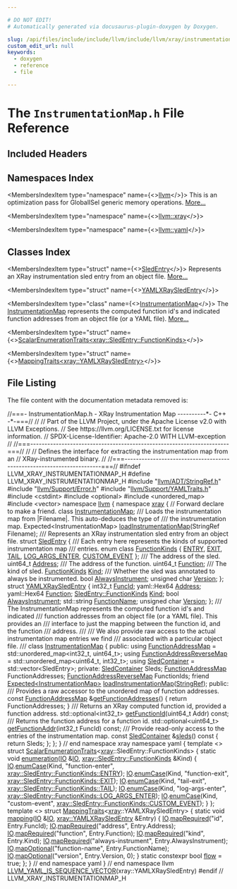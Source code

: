 ```yaml
---

# DO NOT EDIT!
# Automatically generated via docusaurus-plugin-doxygen by Doxygen.

slug: /api/files/include/include/llvm/include/llvm/xray/instrumentationmap-h
custom_edit_url: null
keywords:
  - doxygen
  - reference
  - file

---
```





# The `InstrumentationMap.h` File Reference

<DoxygenPage pluginConfig={pluginConfig}>



## Included Headers

<IncludesList>
<IncludesListItem
  filePath="llvm/ADT/StringRef.h"
  permalink="/docs/api/files/include/include/llvm/include/llvm/adt/stringref-h"
  isLocal="true" />
<IncludesListItem
  filePath="llvm/Support/Error.h"
  permalink="/docs/api/files/include/include/llvm/include/llvm/support/error-h"
  isLocal="true" />
<IncludesListItem
  filePath="llvm/Support/YAMLTraits.h"
  permalink="/docs/api/files/include/include/llvm/include/llvm/support/yamltraits-h"
  isLocal="true" />
<IncludesListItem
  filePath="cstdint"
  permalink=""
  isLocal="false" />
<IncludesListItem
  filePath="optional"
  permalink=""
  isLocal="false" />
<IncludesListItem
  filePath="unordered_map"
  permalink=""
  isLocal="false" />
<IncludesListItem
  filePath="vector"
  permalink=""
  isLocal="false" />
</IncludesList>

## Namespaces Index

<MembersIndex>

<MembersIndexItem
  type="namespace"
  name={<><a href="/docs/api/namespaces/llvm">llvm</a></>}>
This is an optimization pass for GlobalISel generic memory operations. <a href="/docs/api/namespaces/llvm/#details">More...</a>
</MembersIndexItem>

<MembersIndexItem
  type="namespace"
  name={<><a href="/docs/api/namespaces/llvm/xray">llvm::xray</a></>}>
</MembersIndexItem>

<MembersIndexItem
  type="namespace"
  name={<><a href="/docs/api/namespaces/llvm/yaml">llvm::yaml</a></>}>
</MembersIndexItem>

</MembersIndex>

## Classes Index

<MembersIndex>

<MembersIndexItem
  type="struct"
  name={<><a href="/docs/api/structs/llvm/xray/sledentry">SledEntry</a></>}>
Represents an XRay instrumentation sled entry from an object file. <a href="/docs/api/structs/llvm/xray/sledentry/#details">More...</a>
</MembersIndexItem>

<MembersIndexItem
  type="struct"
  name={<><a href="/docs/api/structs/llvm/xray/yamlxraysledentry">YAMLXRaySledEntry</a></>}>
</MembersIndexItem>

<MembersIndexItem
  type="class"
  name={<><a href="/docs/api/classes/llvm/xray/instrumentationmap">InstrumentationMap</a></>}>
The <a href="/docs/api/classes/llvm/xray/instrumentationmap">InstrumentationMap</a> represents the computed function id&#39;s and indicated function addresses from an object file (or a YAML file). <a href="/docs/api/classes/llvm/xray/instrumentationmap/#details">More...</a>
</MembersIndexItem>

<MembersIndexItem
  type="struct"
  name={<><a href="/docs/api/structs/llvm/yaml/scalarenumerationtraits-bcfc4ec6a379303ccd103c5ceab89b03">ScalarEnumerationTraits&lt;xray::SledEntry::FunctionKinds&gt;</a></>}>
</MembersIndexItem>

<MembersIndexItem
  type="struct"
  name={<><a href="/docs/api/structs/llvm/yaml/mappingtraits-ddb6890c751d9293f1c4ab8e9b8d5c91">MappingTraits&lt;xray::YAMLXRaySledEntry&gt;</a></>}>
</MembersIndexItem>

</MembersIndex>


## File Listing

The file content with the documentation metadata removed is:

<ProgramListing>

<Link id="l00001" /><CodeLine lineNumber="1"><span class="doxyHighlightComment">//===- InstrumentationMap.h - XRay Instrumentation Map ----------&#42;- C++ -&#42;-===//</span></CodeLine>
<Link id="l00002" /><CodeLine lineNumber="2"><span class="doxyHighlightComment">//</span></CodeLine>
<Link id="l00003" /><CodeLine lineNumber="3"><span class="doxyHighlightComment">// Part of the LLVM Project, under the Apache License v2.0 with LLVM Exceptions.</span></CodeLine>
<Link id="l00004" /><CodeLine lineNumber="4"><span class="doxyHighlightComment">// See https://llvm.org/LICENSE.txt for license information.</span></CodeLine>
<Link id="l00005" /><CodeLine lineNumber="5"><span class="doxyHighlightComment">// SPDX-License-Identifier: Apache-2.0 WITH LLVM-exception</span></CodeLine>
<Link id="l00006" /><CodeLine lineNumber="6"><span class="doxyHighlightComment">//</span></CodeLine>
<Link id="l00007" /><CodeLine lineNumber="7"><span class="doxyHighlightComment">//===----------------------------------------------------------------------===//</span></CodeLine>
<Link id="l00008" /><CodeLine lineNumber="8"><span class="doxyHighlightComment">//</span></CodeLine>
<Link id="l00009" /><CodeLine lineNumber="9"><span class="doxyHighlightComment">// Defines the interface for extracting the instrumentation map from an</span></CodeLine>
<Link id="l00010" /><CodeLine lineNumber="10"><span class="doxyHighlightComment">// XRay-instrumented binary.</span></CodeLine>
<Link id="l00011" /><CodeLine lineNumber="11"><span class="doxyHighlightComment">//</span></CodeLine>
<Link id="l00012" /><CodeLine lineNumber="12"><span class="doxyHighlightComment">//===----------------------------------------------------------------------===//</span></CodeLine>
<Link id="l00013" /><CodeLine lineNumber="13"></CodeLine>
<Link id="l00014" /><CodeLine lineNumber="14"><span class="doxyHighlightPreprocessor">#ifndef LLVM&#95;XRAY&#95;INSTRUMENTATIONMAP&#95;H</span></CodeLine>
<Link id="l00015" /><CodeLine lineNumber="15"><span class="doxyHighlightPreprocessor">#define LLVM&#95;XRAY&#95;INSTRUMENTATIONMAP&#95;H</span></CodeLine>
<Link id="l00016" /><CodeLine lineNumber="16"></CodeLine>
<Link id="l00017" /><CodeLine lineNumber="17"><span class="doxyHighlightPreprocessor">#include &quot;<a href="/docs/api/files/include/include/llvm/include/llvm/adt/stringref-h">llvm/ADT/StringRef.h</a>&quot;</span></CodeLine>
<Link id="l00018" /><CodeLine lineNumber="18"><span class="doxyHighlightPreprocessor">#include &quot;<a href="/docs/api/files/include/include/llvm/include/llvm/support/error-h">llvm/Support/Error.h</a>&quot;</span></CodeLine>
<Link id="l00019" /><CodeLine lineNumber="19"><span class="doxyHighlightPreprocessor">#include &quot;<a href="/docs/api/files/include/include/llvm/include/llvm/support/yamltraits-h">llvm/Support/YAMLTraits.h</a>&quot;</span></CodeLine>
<Link id="l00020" /><CodeLine lineNumber="20"><span class="doxyHighlightPreprocessor">#include &lt;cstdint&gt;</span></CodeLine>
<Link id="l00021" /><CodeLine lineNumber="21"><span class="doxyHighlightPreprocessor">#include &lt;optional&gt;</span></CodeLine>
<Link id="l00022" /><CodeLine lineNumber="22"><span class="doxyHighlightPreprocessor">#include &lt;unordered&#95;map&gt;</span></CodeLine>
<Link id="l00023" /><CodeLine lineNumber="23"><span class="doxyHighlightPreprocessor">#include &lt;vector&gt;</span></CodeLine>
<Link id="l00024" /><CodeLine lineNumber="24"></CodeLine>
<Link id="l00025" /><CodeLine lineNumber="25"><span class="doxyHighlightKeyword">namespace </span><span class="doxyHighlight"><a href="/docs/api/namespaces/llvm">llvm</a> &#123;</span></CodeLine>
<Link id="l00026" /><CodeLine lineNumber="26"></CodeLine>
<Link id="l00027" /><CodeLine lineNumber="27"><span class="doxyHighlightKeyword">namespace </span><span class="doxyHighlight"><a href="/docs/api/namespaces/llvm/xray">xray</a> &#123;</span></CodeLine>
<Link id="l00028" /><CodeLine lineNumber="28"></CodeLine>
<Link id="l00029" /><CodeLine lineNumber="29"><span class="doxyHighlightComment">// Forward declare to make a friend.</span></CodeLine>
<Link id="l00030" /><CodeLine lineNumber="30"><span class="doxyHighlightKeyword">class </span><span class="doxyHighlight"><a href="/docs/api/classes/llvm/xray/instrumentationmap">InstrumentationMap</a>;</span></CodeLine>
<Link id="l00031" /><CodeLine lineNumber="31"></CodeLine>
<Link id="l00032" /><CodeLine lineNumber="32"><span class="doxyHighlightComment">/// Loads the instrumentation map from |Filename|. This auto-deduces the type of</span></CodeLine>
<Link id="l00033" /><CodeLine lineNumber="33"><span class="doxyHighlightComment">/// the instrumentation map.</span></CodeLine>
<Link id="l00034" /><CodeLine lineNumber="34"><span class="doxyHighlight">Expected&lt;InstrumentationMap&gt; <a href="/docs/api/namespaces/llvm/xray/#aa457a825eb8236aa6f36de72e86109ca">loadInstrumentationMap</a>(StringRef Filename);</span></CodeLine>
<Link id="l00035" /><CodeLine lineNumber="35"></CodeLine>
<Link id="l00036" /><CodeLine lineNumber="36"><span class="doxyHighlightComment">/// Represents an XRay instrumentation sled entry from an object file.</span></CodeLine>
<Link id="l00037" /><CodeLine lineNumber="37" lineLink="/docs/api/structs/llvm/xray/sledentry"><span class="doxyHighlightKeyword">struct </span><span class="doxyHighlight"><a href="/docs/api/structs/llvm/xray/sledentry">SledEntry</a> &#123;</span></CodeLine>
<Link id="l00038" /><CodeLine lineNumber="38"><span class="doxyHighlightComment">  /// Each entry here represents the kinds of supported instrumentation map</span></CodeLine>
<Link id="l00039" /><CodeLine lineNumber="39"><span class="doxyHighlightComment">  /// entries.</span></CodeLine>
<Link id="l00040" /><CodeLine lineNumber="40" lineLink="/docs/api/structs/llvm/xray/sledentry/#ac106499ed4c227f4c361a92bd55b460fa624782357b787994e7624c941d945a0b"><span class="doxyHighlight">  </span><span class="doxyHighlightKeyword">enum class</span><span class="doxyHighlight"> <a href="/docs/api/structs/llvm/xray/sledentry/#ac106499ed4c227f4c361a92bd55b460f">FunctionKinds</a> &#123; <a href="/docs/api/structs/llvm/xray/sledentry/#ac106499ed4c227f4c361a92bd55b460fa5d5fa847ba846e56023955fb50c7f803">ENTRY</a>, <a href="/docs/api/structs/llvm/xray/sledentry/#ac106499ed4c227f4c361a92bd55b460faa42b2fb0e720a080e79a92f4ca97d927">EXIT</a>, <a href="/docs/api/structs/llvm/xray/sledentry/#ac106499ed4c227f4c361a92bd55b460fa026ba6d3d7dd81197fee244bb8c7fc6d">TAIL</a>, <a href="/docs/api/structs/llvm/xray/sledentry/#ac106499ed4c227f4c361a92bd55b460fa155a5209683ae7cbddfffaa817f4f35f">LOG&#95;ARGS&#95;ENTER</a>, <a href="/docs/api/structs/llvm/xray/sledentry/#ac106499ed4c227f4c361a92bd55b460fa624782357b787994e7624c941d945a0b">CUSTOM&#95;EVENT</a> &#125;;</span></CodeLine>
<Link id="l00041" /><CodeLine lineNumber="41"></CodeLine>
<Link id="l00042" /><CodeLine lineNumber="42"><span class="doxyHighlightComment">  /// The address of the sled.</span></CodeLine>
<Link id="l00043" /><CodeLine lineNumber="43" lineLink="/docs/api/structs/llvm/xray/sledentry/#a472f8eff42b2a45a6553a5084355c047"><span class="doxyHighlight">  uint64&#95;t <a href="/docs/api/structs/llvm/xray/sledentry/#a472f8eff42b2a45a6553a5084355c047">Address</a>;</span></CodeLine>
<Link id="l00044" /><CodeLine lineNumber="44"></CodeLine>
<Link id="l00045" /><CodeLine lineNumber="45"><span class="doxyHighlightComment">  /// The address of the function.</span></CodeLine>
<Link id="l00046" /><CodeLine lineNumber="46" lineLink="/docs/api/structs/llvm/xray/sledentry/#a5090f4aada6d306cf55246e3bd9f5b23"><span class="doxyHighlight">  uint64&#95;t <a href="/docs/api/structs/llvm/xray/sledentry/#a5090f4aada6d306cf55246e3bd9f5b23">Function</a>;</span></CodeLine>
<Link id="l00047" /><CodeLine lineNumber="47"></CodeLine>
<Link id="l00048" /><CodeLine lineNumber="48"><span class="doxyHighlightComment">  /// The kind of sled.</span></CodeLine>
<Link id="l00049" /><CodeLine lineNumber="49" lineLink="/docs/api/structs/llvm/xray/sledentry/#afd7c5c893bdcd67edb47aeb319bd0be5"><span class="doxyHighlight">  <a href="/docs/api/structs/llvm/xray/sledentry/#ac106499ed4c227f4c361a92bd55b460f">FunctionKinds</a> <a href="/docs/api/structs/llvm/xray/sledentry/#afd7c5c893bdcd67edb47aeb319bd0be5">Kind</a>;</span></CodeLine>
<Link id="l00050" /><CodeLine lineNumber="50"></CodeLine>
<Link id="l00051" /><CodeLine lineNumber="51"><span class="doxyHighlightComment">  /// Whether the sled was annotated to always be instrumented.</span></CodeLine>
<Link id="l00052" /><CodeLine lineNumber="52" lineLink="/docs/api/structs/llvm/xray/sledentry/#af24065e05342ef2cdb72efd25ed13aad"><span class="doxyHighlight">  </span><span class="doxyHighlightKeywordType">bool</span><span class="doxyHighlight"> <a href="/docs/api/structs/llvm/xray/sledentry/#af24065e05342ef2cdb72efd25ed13aad">AlwaysInstrument</a>;</span></CodeLine>
<Link id="l00053" /><CodeLine lineNumber="53"></CodeLine>
<Link id="l00054" /><CodeLine lineNumber="54" lineLink="/docs/api/structs/llvm/xray/sledentry/#aefce667136c7304d0727c4cc2d50367a"><span class="doxyHighlight">  </span><span class="doxyHighlightKeywordType">unsigned</span><span class="doxyHighlight"> </span><span class="doxyHighlightKeywordType">char</span><span class="doxyHighlight"> <a href="/docs/api/structs/llvm/xray/sledentry/#aefce667136c7304d0727c4cc2d50367a">Version</a>;</span></CodeLine>
<Link id="l00055" /><CodeLine lineNumber="55"><span class="doxyHighlight">&#125;;</span></CodeLine>
<Link id="l00056" /><CodeLine lineNumber="56"></CodeLine>
<Link id="l00057" /><CodeLine lineNumber="57" lineLink="/docs/api/structs/llvm/xray/yamlxraysledentry"><span class="doxyHighlightKeyword">struct </span><span class="doxyHighlight"><a href="/docs/api/structs/llvm/xray/yamlxraysledentry">YAMLXRaySledEntry</a> &#123;</span></CodeLine>
<Link id="l00058" /><CodeLine lineNumber="58" lineLink="/docs/api/structs/llvm/xray/yamlxraysledentry/#a958baf1f6027984602be6b5190e34013"><span class="doxyHighlight">  int32&#95;t <a href="/docs/api/structs/llvm/xray/yamlxraysledentry/#a958baf1f6027984602be6b5190e34013">FuncId</a>;</span></CodeLine>
<Link id="l00059" /><CodeLine lineNumber="59" lineLink="/docs/api/structs/llvm/xray/yamlxraysledentry/#a95f135e8735abb4144e0f890c734f7af"><span class="doxyHighlight">  yaml::Hex64 <a href="/docs/api/structs/llvm/xray/yamlxraysledentry/#a95f135e8735abb4144e0f890c734f7af">Address</a>;</span></CodeLine>
<Link id="l00060" /><CodeLine lineNumber="60" lineLink="/docs/api/structs/llvm/xray/yamlxraysledentry/#ab047e5037627cfc5bd4c7d2766b41758"><span class="doxyHighlight">  yaml::Hex64 <a href="/docs/api/structs/llvm/xray/yamlxraysledentry/#ab047e5037627cfc5bd4c7d2766b41758">Function</a>;</span></CodeLine>
<Link id="l00061" /><CodeLine lineNumber="61" lineLink="/docs/api/structs/llvm/xray/yamlxraysledentry/#a377372ad5a944894d1161edaa8f3e0ae"><span class="doxyHighlight">  <a href="/docs/api/structs/llvm/xray/sledentry/#ac106499ed4c227f4c361a92bd55b460f">SledEntry::FunctionKinds</a> <a href="/docs/api/structs/llvm/xray/yamlxraysledentry/#a377372ad5a944894d1161edaa8f3e0ae">Kind</a>;</span></CodeLine>
<Link id="l00062" /><CodeLine lineNumber="62" lineLink="/docs/api/structs/llvm/xray/yamlxraysledentry/#a3246363a1ac7028e012e1c81579199d7"><span class="doxyHighlight">  </span><span class="doxyHighlightKeywordType">bool</span><span class="doxyHighlight"> <a href="/docs/api/structs/llvm/xray/yamlxraysledentry/#a3246363a1ac7028e012e1c81579199d7">AlwaysInstrument</a>;</span></CodeLine>
<Link id="l00063" /><CodeLine lineNumber="63" lineLink="/docs/api/structs/llvm/xray/yamlxraysledentry/#a93d505a8f4ea34787831f443af3f7318"><span class="doxyHighlight">  std::string <a href="/docs/api/structs/llvm/xray/yamlxraysledentry/#a93d505a8f4ea34787831f443af3f7318">FunctionName</a>;</span></CodeLine>
<Link id="l00064" /><CodeLine lineNumber="64" lineLink="/docs/api/structs/llvm/xray/yamlxraysledentry/#acb077220726c6f5ac66690b65aae4f44"><span class="doxyHighlight">  </span><span class="doxyHighlightKeywordType">unsigned</span><span class="doxyHighlight"> </span><span class="doxyHighlightKeywordType">char</span><span class="doxyHighlight"> <a href="/docs/api/structs/llvm/xray/yamlxraysledentry/#acb077220726c6f5ac66690b65aae4f44">Version</a>;</span></CodeLine>
<Link id="l00065" /><CodeLine lineNumber="65"><span class="doxyHighlight">&#125;;</span></CodeLine>
<Link id="l00066" /><CodeLine lineNumber="66"></CodeLine>
<Link id="l00067" /><CodeLine lineNumber="67"><span class="doxyHighlightComment">/// The InstrumentationMap represents the computed function id&#39;s and indicated</span></CodeLine>
<Link id="l00068" /><CodeLine lineNumber="68"><span class="doxyHighlightComment">/// function addresses from an object file (or a YAML file). This provides an</span></CodeLine>
<Link id="l00069" /><CodeLine lineNumber="69"><span class="doxyHighlightComment">/// interface to just the mapping between the function id, and the function</span></CodeLine>
<Link id="l00070" /><CodeLine lineNumber="70"><span class="doxyHighlightComment">/// address.</span></CodeLine>
<Link id="l00071" /><CodeLine lineNumber="71"><span class="doxyHighlightComment">///</span></CodeLine>
<Link id="l00072" /><CodeLine lineNumber="72"><span class="doxyHighlightComment">/// We also provide raw access to the actual instrumentation map entries we find</span></CodeLine>
<Link id="l00073" /><CodeLine lineNumber="73"><span class="doxyHighlightComment">/// associated with a particular object file.</span></CodeLine>
<Link id="l00074" /><CodeLine lineNumber="74"><span class="doxyHighlightComment">///</span></CodeLine>
<Link id="l00075" /><CodeLine lineNumber="75" lineLink="/docs/api/classes/llvm/xray/instrumentationmap"><span class="doxyHighlightKeyword">class </span><span class="doxyHighlight"><a href="/docs/api/classes/llvm/xray/instrumentationmap">InstrumentationMap</a> &#123;</span></CodeLine>
<Link id="l00076" /><CodeLine lineNumber="76"><span class="doxyHighlightKeyword">public</span><span class="doxyHighlight">:</span></CodeLine>
<Link id="l00077" /><CodeLine lineNumber="77" lineLink="/docs/api/classes/llvm/xray/instrumentationmap/#a333606f105ee7aba2513c816d73a455d"><span class="doxyHighlight">  </span><span class="doxyHighlightKeyword">using </span><span class="doxyHighlight"><a href="/docs/api/classes/llvm/xray/instrumentationmap/#a333606f105ee7aba2513c816d73a455d">FunctionAddressMap</a> = std::unordered&#95;map&lt;int32&#95;t, uint64&#95;t&gt;;</span></CodeLine>
<Link id="l00078" /><CodeLine lineNumber="78" lineLink="/docs/api/classes/llvm/xray/instrumentationmap/#a513854f44c6ca8bdc1aac60568e8f9d2"><span class="doxyHighlight">  </span><span class="doxyHighlightKeyword">using </span><span class="doxyHighlight"><a href="/docs/api/classes/llvm/xray/instrumentationmap/#a513854f44c6ca8bdc1aac60568e8f9d2">FunctionAddressReverseMap</a> = std::unordered&#95;map&lt;uint64&#95;t, int32&#95;t&gt;;</span></CodeLine>
<Link id="l00079" /><CodeLine lineNumber="79" lineLink="/docs/api/classes/llvm/xray/instrumentationmap/#a923dd7374caba5d32a646fb6b6ca3333"><span class="doxyHighlight">  </span><span class="doxyHighlightKeyword">using </span><span class="doxyHighlight"><a href="/docs/api/classes/llvm/xray/instrumentationmap/#a923dd7374caba5d32a646fb6b6ca3333">SledContainer</a> = std::vector&lt;SledEntry&gt;;</span></CodeLine>
<Link id="l00080" /><CodeLine lineNumber="80"></CodeLine>
<Link id="l00081" /><CodeLine lineNumber="81"><span class="doxyHighlightKeyword">private</span><span class="doxyHighlight">:</span></CodeLine>
<Link id="l00082" /><CodeLine lineNumber="82"><span class="doxyHighlight">  <a href="/docs/api/classes/llvm/xray/instrumentationmap/#a923dd7374caba5d32a646fb6b6ca3333">SledContainer</a> Sleds;</span></CodeLine>
<Link id="l00083" /><CodeLine lineNumber="83"><span class="doxyHighlight">  <a href="/docs/api/classes/llvm/xray/instrumentationmap/#a333606f105ee7aba2513c816d73a455d">FunctionAddressMap</a> FunctionAddresses;</span></CodeLine>
<Link id="l00084" /><CodeLine lineNumber="84"><span class="doxyHighlight">  <a href="/docs/api/classes/llvm/xray/instrumentationmap/#a513854f44c6ca8bdc1aac60568e8f9d2">FunctionAddressReverseMap</a> FunctionIds;</span></CodeLine>
<Link id="l00085" /><CodeLine lineNumber="85"></CodeLine>
<Link id="l00086" /><CodeLine lineNumber="86" lineLink="/docs/api/classes/llvm/xray/instrumentationmap/#afaf13d3707b370b3fb23a592fa975ad4"><span class="doxyHighlight">  </span><span class="doxyHighlightKeyword">friend</span><span class="doxyHighlight"> <a href="/docs/api/classes/llvm/expected">Expected&lt;InstrumentationMap&gt;</a> <a href="/docs/api/classes/llvm/xray/instrumentationmap/#afaf13d3707b370b3fb23a592fa975ad4">loadInstrumentationMap</a>(<a href="/docs/api/classes/llvm/stringref">StringRef</a>);</span></CodeLine>
<Link id="l00087" /><CodeLine lineNumber="87"></CodeLine>
<Link id="l00088" /><CodeLine lineNumber="88"><span class="doxyHighlightKeyword">public</span><span class="doxyHighlight">:</span></CodeLine>
<Link id="l00089" /><CodeLine lineNumber="89"><span class="doxyHighlightComment">  /// Provides a raw accessor to the unordered map of function addresses.</span></CodeLine>
<Link id="l00090" /><CodeLine lineNumber="90" lineLink="/docs/api/classes/llvm/xray/instrumentationmap/#adb5d32c8d8b3e0811c43f07eacba38db"><span class="doxyHighlight">  </span><span class="doxyHighlightKeyword">const</span><span class="doxyHighlight"> <a href="/docs/api/classes/llvm/xray/instrumentationmap/#a333606f105ee7aba2513c816d73a455d">FunctionAddressMap</a> &amp;<a href="/docs/api/classes/llvm/xray/instrumentationmap/#adb5d32c8d8b3e0811c43f07eacba38db">getFunctionAddresses</a>() &#123; </span><span class="doxyHighlightKeywordFlow">return</span><span class="doxyHighlight"> FunctionAddresses; &#125;</span></CodeLine>
<Link id="l00091" /><CodeLine lineNumber="91"></CodeLine>
<Link id="l00092" /><CodeLine lineNumber="92"><span class="doxyHighlightComment">  /// Returns an XRay computed function id, provided a function address.</span></CodeLine>
<Link id="l00093" /><CodeLine lineNumber="93"><span class="doxyHighlight">  std::optional&lt;int32&#95;t&gt; <a href="/docs/api/classes/llvm/xray/instrumentationmap/#ac5f4f8c8b113f4e548fdb0a69bbae019">getFunctionId</a>(uint64&#95;t Addr) </span><span class="doxyHighlightKeyword">const</span><span class="doxyHighlight">;</span></CodeLine>
<Link id="l00094" /><CodeLine lineNumber="94"></CodeLine>
<Link id="l00095" /><CodeLine lineNumber="95"><span class="doxyHighlightComment">  /// Returns the function address for a function id.</span></CodeLine>
<Link id="l00096" /><CodeLine lineNumber="96"><span class="doxyHighlight">  std::optional&lt;uint64&#95;t&gt; <a href="/docs/api/classes/llvm/xray/instrumentationmap/#ae78ffbfcbbf0cf8bad2e69a363e246f0">getFunctionAddr</a>(int32&#95;t FuncId) </span><span class="doxyHighlightKeyword">const</span><span class="doxyHighlight">;</span></CodeLine>
<Link id="l00097" /><CodeLine lineNumber="97"></CodeLine>
<Link id="l00098" /><CodeLine lineNumber="98"><span class="doxyHighlightComment">  /// Provide read-only access to the entries of the instrumentation map.</span></CodeLine>
<Link id="l00099" /><CodeLine lineNumber="99" lineLink="/docs/api/classes/llvm/xray/instrumentationmap/#a763dee34469daec9fffbe352f3df1461"><span class="doxyHighlight">  </span><span class="doxyHighlightKeyword">const</span><span class="doxyHighlight"> <a href="/docs/api/classes/llvm/xray/instrumentationmap/#a923dd7374caba5d32a646fb6b6ca3333">SledContainer</a> &amp;<a href="/docs/api/classes/llvm/xray/instrumentationmap/#a763dee34469daec9fffbe352f3df1461">sleds</a>()</span><span class="doxyHighlightKeyword"> const </span><span class="doxyHighlight">&#123; </span><span class="doxyHighlightKeywordFlow">return</span><span class="doxyHighlight"> Sleds; &#125;;</span></CodeLine>
<Link id="l00100" /><CodeLine lineNumber="100"><span class="doxyHighlight">&#125;;</span></CodeLine>
<Link id="l00101" /><CodeLine lineNumber="101"></CodeLine>
<Link id="l00102" /><CodeLine lineNumber="102"><span class="doxyHighlight">&#125; </span><span class="doxyHighlightComment">// end namespace xray</span></CodeLine>
<Link id="l00103" /><CodeLine lineNumber="103"></CodeLine>
<Link id="l00104" /><CodeLine lineNumber="104"><span class="doxyHighlightKeyword">namespace </span><span class="doxyHighlight">yaml &#123;</span></CodeLine>
<Link id="l00105" /><CodeLine lineNumber="105"></CodeLine>
<Link id="l00106" /><CodeLine lineNumber="106" lineLink="/docs/api/structs/llvm/yaml/scalarenumerationtraits-bcfc4ec6a379303ccd103c5ceab89b03"><span class="doxyHighlightKeyword">template</span><span class="doxyHighlight"> &lt;&gt; </span><span class="doxyHighlightKeyword">struct </span><span class="doxyHighlight"><a href="/docs/api/structs/llvm/yaml/scalarenumerationtraits">ScalarEnumerationTraits</a>&lt;<a href="/docs/api/namespaces/llvm/xray">xray</a>::SledEntry::FunctionKinds&gt; &#123;</span></CodeLine>
<Link id="l00107" /><CodeLine lineNumber="107" lineLink="/docs/api/structs/llvm/yaml/scalarenumerationtraits-bcfc4ec6a379303ccd103c5ceab89b03/#a0163c05f1cbadc6cd96a7d2f045d792c"><span class="doxyHighlight">  </span><span class="doxyHighlightKeyword">static</span><span class="doxyHighlight"> </span><span class="doxyHighlightKeywordType">void</span><span class="doxyHighlight"> <a href="/docs/api/structs/llvm/yaml/scalarenumerationtraits-bcfc4ec6a379303ccd103c5ceab89b03/#a0163c05f1cbadc6cd96a7d2f045d792c">enumeration</a>(<a href="/docs/api/classes/llvm/yaml/io">IO</a> &amp;<a href="/docs/api/classes/llvm/yaml/io">IO</a>, <a href="/docs/api/structs/llvm/xray/sledentry/#ac106499ed4c227f4c361a92bd55b460f">xray::SledEntry::FunctionKinds</a> &amp;Kind) &#123;</span></CodeLine>
<Link id="l00108" /><CodeLine lineNumber="108"><span class="doxyHighlight">    <a href="/docs/api/classes/llvm/yaml/io">IO</a>.<a href="/docs/api/classes/llvm/yaml/io/#ade062563b4463f8f0f8fe1f2f56a0b2e">enumCase</a>(Kind, </span><span class="doxyHighlightStringLiteral">&quot;function-enter&quot;</span><span class="doxyHighlight">, <a href="/docs/api/structs/llvm/xray/sledentry/#ac106499ed4c227f4c361a92bd55b460fa5d5fa847ba846e56023955fb50c7f803">xray::SledEntry::FunctionKinds::ENTRY</a>);</span></CodeLine>
<Link id="l00109" /><CodeLine lineNumber="109"><span class="doxyHighlight">    <a href="/docs/api/classes/llvm/yaml/io">IO</a>.<a href="/docs/api/classes/llvm/yaml/io/#ade062563b4463f8f0f8fe1f2f56a0b2e">enumCase</a>(Kind, </span><span class="doxyHighlightStringLiteral">&quot;function-exit&quot;</span><span class="doxyHighlight">, <a href="/docs/api/structs/llvm/xray/sledentry/#ac106499ed4c227f4c361a92bd55b460faa42b2fb0e720a080e79a92f4ca97d927">xray::SledEntry::FunctionKinds::EXIT</a>);</span></CodeLine>
<Link id="l00110" /><CodeLine lineNumber="110"><span class="doxyHighlight">    <a href="/docs/api/classes/llvm/yaml/io">IO</a>.<a href="/docs/api/classes/llvm/yaml/io/#ade062563b4463f8f0f8fe1f2f56a0b2e">enumCase</a>(Kind, </span><span class="doxyHighlightStringLiteral">&quot;tail-exit&quot;</span><span class="doxyHighlight">, <a href="/docs/api/structs/llvm/xray/sledentry/#ac106499ed4c227f4c361a92bd55b460fa026ba6d3d7dd81197fee244bb8c7fc6d">xray::SledEntry::FunctionKinds::TAIL</a>);</span></CodeLine>
<Link id="l00111" /><CodeLine lineNumber="111"><span class="doxyHighlight">    <a href="/docs/api/classes/llvm/yaml/io">IO</a>.<a href="/docs/api/classes/llvm/yaml/io/#ade062563b4463f8f0f8fe1f2f56a0b2e">enumCase</a>(Kind, </span><span class="doxyHighlightStringLiteral">&quot;log-args-enter&quot;</span><span class="doxyHighlight">,</span></CodeLine>
<Link id="l00112" /><CodeLine lineNumber="112"><span class="doxyHighlight">                <a href="/docs/api/structs/llvm/xray/sledentry/#ac106499ed4c227f4c361a92bd55b460fa155a5209683ae7cbddfffaa817f4f35f">xray::SledEntry::FunctionKinds::LOG&#95;ARGS&#95;ENTER</a>);</span></CodeLine>
<Link id="l00113" /><CodeLine lineNumber="113"><span class="doxyHighlight">    <a href="/docs/api/classes/llvm/yaml/io">IO</a>.<a href="/docs/api/classes/llvm/yaml/io/#ade062563b4463f8f0f8fe1f2f56a0b2e">enumCase</a>(Kind, </span><span class="doxyHighlightStringLiteral">&quot;custom-event&quot;</span><span class="doxyHighlight">,</span></CodeLine>
<Link id="l00114" /><CodeLine lineNumber="114"><span class="doxyHighlight">                <a href="/docs/api/structs/llvm/xray/sledentry/#ac106499ed4c227f4c361a92bd55b460fa624782357b787994e7624c941d945a0b">xray::SledEntry::FunctionKinds::CUSTOM&#95;EVENT</a>);</span></CodeLine>
<Link id="l00115" /><CodeLine lineNumber="115"><span class="doxyHighlight">  &#125;</span></CodeLine>
<Link id="l00116" /><CodeLine lineNumber="116"><span class="doxyHighlight">&#125;;</span></CodeLine>
<Link id="l00117" /><CodeLine lineNumber="117"></CodeLine>
<Link id="l00118" /><CodeLine lineNumber="118" lineLink="/docs/api/structs/llvm/yaml/mappingtraits-ddb6890c751d9293f1c4ab8e9b8d5c91"><span class="doxyHighlightKeyword">template</span><span class="doxyHighlight"> &lt;&gt; </span><span class="doxyHighlightKeyword">struct </span><span class="doxyHighlight"><a href="/docs/api/structs/llvm/yaml/mappingtraits">MappingTraits</a>&lt;<a href="/docs/api/namespaces/llvm/xray">xray</a>::YAMLXRaySledEntry&gt; &#123;</span></CodeLine>
<Link id="l00119" /><CodeLine lineNumber="119" lineLink="/docs/api/structs/llvm/yaml/mappingtraits-ddb6890c751d9293f1c4ab8e9b8d5c91/#a00af62ce640a2d547a7f00aee3dcf5d0"><span class="doxyHighlight">  </span><span class="doxyHighlightKeyword">static</span><span class="doxyHighlight"> </span><span class="doxyHighlightKeywordType">void</span><span class="doxyHighlight"> <a href="/docs/api/structs/llvm/yaml/mappingtraits-ddb6890c751d9293f1c4ab8e9b8d5c91/#a00af62ce640a2d547a7f00aee3dcf5d0">mapping</a>(<a href="/docs/api/classes/llvm/yaml/io">IO</a> &amp;<a href="/docs/api/classes/llvm/yaml/io">IO</a>, <a href="/docs/api/structs/llvm/xray/yamlxraysledentry">xray::YAMLXRaySledEntry</a> &amp;Entry) &#123;</span></CodeLine>
<Link id="l00120" /><CodeLine lineNumber="120"><span class="doxyHighlight">    <a href="/docs/api/classes/llvm/yaml/io">IO</a>.<a href="/docs/api/classes/llvm/yaml/io/#a76b59883a4b23c1cb5c5f55eac119f0d">mapRequired</a>(</span><span class="doxyHighlightStringLiteral">&quot;id&quot;</span><span class="doxyHighlight">, Entry.FuncId);</span></CodeLine>
<Link id="l00121" /><CodeLine lineNumber="121"><span class="doxyHighlight">    <a href="/docs/api/classes/llvm/yaml/io">IO</a>.<a href="/docs/api/classes/llvm/yaml/io/#a76b59883a4b23c1cb5c5f55eac119f0d">mapRequired</a>(</span><span class="doxyHighlightStringLiteral">&quot;address&quot;</span><span class="doxyHighlight">, Entry.Address);</span></CodeLine>
<Link id="l00122" /><CodeLine lineNumber="122"><span class="doxyHighlight">    <a href="/docs/api/classes/llvm/yaml/io">IO</a>.<a href="/docs/api/classes/llvm/yaml/io/#a76b59883a4b23c1cb5c5f55eac119f0d">mapRequired</a>(</span><span class="doxyHighlightStringLiteral">&quot;function&quot;</span><span class="doxyHighlight">, Entry.Function);</span></CodeLine>
<Link id="l00123" /><CodeLine lineNumber="123"><span class="doxyHighlight">    <a href="/docs/api/classes/llvm/yaml/io">IO</a>.<a href="/docs/api/classes/llvm/yaml/io/#a76b59883a4b23c1cb5c5f55eac119f0d">mapRequired</a>(</span><span class="doxyHighlightStringLiteral">&quot;kind&quot;</span><span class="doxyHighlight">, Entry.Kind);</span></CodeLine>
<Link id="l00124" /><CodeLine lineNumber="124"><span class="doxyHighlight">    <a href="/docs/api/classes/llvm/yaml/io">IO</a>.<a href="/docs/api/classes/llvm/yaml/io/#a76b59883a4b23c1cb5c5f55eac119f0d">mapRequired</a>(</span><span class="doxyHighlightStringLiteral">&quot;always-instrument&quot;</span><span class="doxyHighlight">, Entry.AlwaysInstrument);</span></CodeLine>
<Link id="l00125" /><CodeLine lineNumber="125"><span class="doxyHighlight">    <a href="/docs/api/classes/llvm/yaml/io">IO</a>.<a href="/docs/api/classes/llvm/yaml/io/#a27dee5b4ee79b39bc614889a4186bbf5">mapOptional</a>(</span><span class="doxyHighlightStringLiteral">&quot;function-name&quot;</span><span class="doxyHighlight">, Entry.FunctionName);</span></CodeLine>
<Link id="l00126" /><CodeLine lineNumber="126"><span class="doxyHighlight">    <a href="/docs/api/classes/llvm/yaml/io">IO</a>.<a href="/docs/api/classes/llvm/yaml/io/#a27dee5b4ee79b39bc614889a4186bbf5">mapOptional</a>(</span><span class="doxyHighlightStringLiteral">&quot;version&quot;</span><span class="doxyHighlight">, Entry.Version, 0);</span></CodeLine>
<Link id="l00127" /><CodeLine lineNumber="127"><span class="doxyHighlight">  &#125;</span></CodeLine>
<Link id="l00128" /><CodeLine lineNumber="128"></CodeLine>
<Link id="l00129" /><CodeLine lineNumber="129" lineLink="/docs/api/structs/llvm/yaml/mappingtraits-ddb6890c751d9293f1c4ab8e9b8d5c91/#aa68f8e20b2ea01c9fbf1888be7aa171b"><span class="doxyHighlight">  </span><span class="doxyHighlightKeyword">static</span><span class="doxyHighlight"> </span><span class="doxyHighlightKeyword">constexpr</span><span class="doxyHighlight"> </span><span class="doxyHighlightKeywordType">bool</span><span class="doxyHighlight"> <a href="/docs/api/structs/llvm/yaml/mappingtraits-ddb6890c751d9293f1c4ab8e9b8d5c91/#aa68f8e20b2ea01c9fbf1888be7aa171b">flow</a> = </span><span class="doxyHighlightKeyword">true</span><span class="doxyHighlight">;</span></CodeLine>
<Link id="l00130" /><CodeLine lineNumber="130"><span class="doxyHighlight">&#125;;</span></CodeLine>
<Link id="l00131" /><CodeLine lineNumber="131"></CodeLine>
<Link id="l00132" /><CodeLine lineNumber="132"><span class="doxyHighlight">&#125; </span><span class="doxyHighlightComment">// end namespace yaml</span></CodeLine>
<Link id="l00133" /><CodeLine lineNumber="133"></CodeLine>
<Link id="l00134" /><CodeLine lineNumber="134"><span class="doxyHighlight">&#125; </span><span class="doxyHighlightComment">// end namespace llvm</span></CodeLine>
<Link id="l00135" /><CodeLine lineNumber="135"></CodeLine>
<Link id="l00136" /><CodeLine lineNumber="136"><span class="doxyHighlight"><a href="/docs/api/files/include/include/llvm/include/llvm/support/yamltraits-h/#a57ad3a94065e9edfc73b92994494ae50">LLVM&#95;YAML&#95;IS&#95;SEQUENCE&#95;VECTOR</a>(xray::YAMLXRaySledEntry)</span></CodeLine>
<Link id="l00137" /><CodeLine lineNumber="137"></CodeLine>
<Link id="l00138" /><CodeLine lineNumber="138"><span class="doxyHighlightPreprocessor">#endif </span><span class="doxyHighlightComment">// LLVM&#95;XRAY&#95;INSTRUMENTATIONMAP&#95;H</span></CodeLine>

</ProgramListing>


</DoxygenPage>
